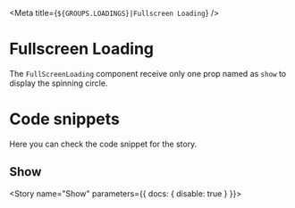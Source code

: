 
<Meta title={`${GROUPS.LOADINGS}|Fullscreen Loading`} />

# Fullscreen Loading

The `FullScreenLoading` component receive only one prop named as `show` to display the spinning circle.

# Code snippets

Here you can check the code snippet for the story.

## Show

<Story name="Show" parameters={{ docs: { disable: true } }}>
  <FullScreenLoading show />
</Story>

<Source id="loadings-fullscreen-loading--show" />
